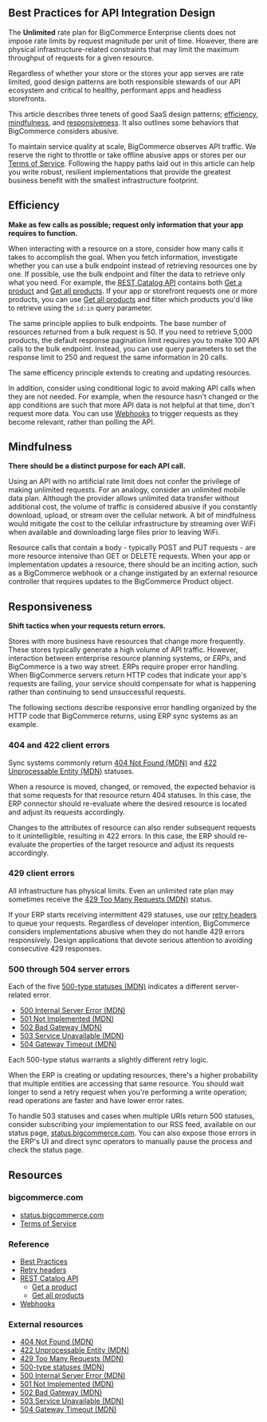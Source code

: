 ## Best Practices for API Integration Design

The **Unlimited** rate plan for BigCommerce Enterprise clients does not impose rate limits by request magnitude per unit of time. However, there are physical infrastructure-related constraints that may limit the maximum throughput of requests for a given resource. 

Regardless of whether your store or the stores your app serves are rate limited, good design patterns are both responsible stewards of our API ecosystem and critical to healthy, performant apps and headless storefronts. 

This article describes three tenets of good SaaS design patterns; [efficiency](#efficiency), [mindfulness](#mindfulness), and [responsiveness](#responsiveness). It also outlines some behaviors that BigCommerce considers abusive. 

To maintain service quality at scale, BigCommerce observes API traffic. We reserve the right to throttle or take offline abusive apps or stores per our [Terms of Service](https://www.bigcommerce.com/terms/api-terms/). Following the happy paths laid out in this article can help you write robust, resilient implementations that provide the greatest business benefit with the smallest infrastructure footprint. 

## Efficiency

**Make as few calls as possible; request only information that your app requires to function.**

When interacting with a resource on a store, consider how many calls it takes to accomplish the goal. When you fetch information, investigate whether you can use a bulk endpoint instead of retrieving resources one by one. If possible, use the bulk endpoint and filter the data to retrieve only what you need. For example, the [REST Catalog API](/docs/rest-catalog/products) contains both [Get a product](/docs/rest-catalog/products#get-a-product) and [Get all products](/docs/rest-content/pages#get-pages). If your app or storefront requests one or more products, you can use [Get all products](/docs/rest-content/pages#get-pages) and filter which products you'd like to retrieve using the `id:in` query parameter.

The same principle applies to bulk endpoints. The base number of resources returned from a bulk request is 50. If you need to retrieve 5,000 products, the default response pagination limit requires you to make 100 API calls to the bulk endpoint. Instead, you can use query parameters to set the response limit to 250 and request the same information in 20 calls.

The same efficency principle extends to creating and updating resources.

In addition, consider using conditional logic to avoid making API calls when they are not needed. For example, when the resource hasn't changed or the app conditions are such that more API data is not helpful at that time, don't request more data. You can use [Webhooks](/docs/webhooks) to trigger requests as they become relevant, rather than polling the API.

## Mindfulness

**There should be a distinct purpose for each API call.** 

Using an API with no artificial rate limit does not confer the privilege of making unlimited requests. For an analogy, consider an unlimited mobile data plan. Although the provider allows unlimited data transfer without additional cost, the volume of traffic is considered abusive if you constantly download, upload, or stream over the cellular network. A bit of mindfulness would mitigate the cost to the cellular infrastructure by streaming over WiFi when available and downloading large files prior to leaving WiFi.

Resource calls that contain a body - typically POST and PUT requests - are more resource intensive than GET or DELETE requests. When your app or implementation updates a resource, there should be an inciting action, such as a BigCommerce webhook or a change instigated by an external resource controller that requires updates to the BigCommerce Product object.

## Responsiveness

**Shift tactics when your requests return errors.**

Stores with more business have resources that change more frequently. These stores typically generate a high volume of API traffic. However, interaction between enterprise resource planning systems, or _ERPs_, and BigCommerce is a two way street. ERPs require proper error handling. When BigCommerce servers return HTTP codes that indicate your app's requests are failing, your service should compensate for what is happening rather than continuing to send unsuccessful requests. 

The following sections describe responsive error handling organized by the HTTP code that BigCommerce returns, using ERP sync systems as an example.

### 404 and 422 client errors

Sync systems commonly return [404 Not Found (MDN)](https://developer.mozilla.org/en-US/docs/Web/HTTP/Status/404) and [422 Unprocessable Entity (MDN)](https://developer.mozilla.org/en-US/docs/Web/HTTP/Status/422) statuses. 

When a resource is moved, changed, or removed, the expected behavior is that some requests for that resource return 404 statuses. In this case, the ERP connector should re-evaluate where the desired resource is located and adjust its requests accordingly. 

Changes to the attributes of resource can also render subsequent requests to it unintelligible, resulting in 422 errors. In this case, the ERP should re-evaluate the properties of the target resource and adjust its requests accordingly.

### 429 client errors

All infrastructure has physical limits. Even an unlimited rate plan may sometimes receive the [429 Too Many Requests (MDN)](https://developer.mozilla.org/en-US/docs/Web/HTTP/Status/429) status. 

If your ERP starts receiving intermittent 429 statuses, use our [retry headers](/api-docs/getting-started/about-our-api#bigcommerce-specific-response-headers) to queue your requests. Regardless of developer intention, BigCommerce considers implementations abusive when they do not handle 429 errors responsively. Design applications that devote serious attention to avoiding consecutive 429 responses.

### 500 through 504 server errors

Each of the five [500-type statuses (MDN)](https://developer.mozilla.org/en-US/docs/Web/HTTP/Status#server_error_responses) indicates a different server-related error. 

* [500 Internal Server Error (MDN)](https://developer.mozilla.org/en-US/docs/Web/HTTP/Status/500)
* [501 Not Implemented (MDN)](https://developer.mozilla.org/en-US/docs/Web/HTTP/Status/501)
* [502 Bad Gateway (MDN)](https://developer.mozilla.org/en-US/docs/Web/HTTP/Status/502)
* [503 Service Unavailable (MDN)](https://developer.mozilla.org/en-US/docs/Web/HTTP/Status/503)
* [504 Gateway Timeout (MDN)](https://developer.mozilla.org/en-US/docs/Web/HTTP/Status/504)

Each 500-type status warrants a slightly different retry logic.

When the ERP is creating or updating resources, there's a higher probability that multiple entities are accessing that same resource. You should wait longer to send a retry request when you're performing a write operation; read operations are faster and have lower error rates.

To handle 503 statuses and cases when multiple URIs return 500 statuses, consider subscribing your implementation to our RSS feed, available on our status page, [status.bigcommerce.com](https://status.bigcommerce.com). You can also expose those errors in the ERP's UI and direct sync operators to manually pause the process and check the status page.

## Resources

### bigcommerce.com

* [status.bigcommerce.com](https://status.bigcommerce.com)
* [Terms of Service](https://www.bigcommerce.com/terms/api-terms/)

### Reference

* [Best Practices](/docs/start/best-practices)
* [Retry headers](/api-docs/getting-started/about-our-api#bigcommerce-specific-response-headers)
* [REST Catalog API](/docs/rest-catalog/products)
  * [Get a product](/docs/rest-catalog/products#get-a-product)
  * [Get all products](/docs/rest-content/pages#get-pages)
* [Webhooks](/docs/webhooks/overview)

### External resources

* [404 Not Found (MDN)](https://developer.mozilla.org/en-US/docs/Web/HTTP/Status/404)
* [422 Unprocessable Entity (MDN)](https://developer.mozilla.org/en-US/docs/Web/HTTP/Status/422)
* [429 Too Many Requests (MDN)](https://developer.mozilla.org/en-US/docs/Web/HTTP/Status/429)
* [500-type statuses (MDN)](https://developer.mozilla.org/en-US/docs/Web/HTTP/Status#server_error_responses)
* [500 Internal Server Error (MDN)](https://developer.mozilla.org/en-US/docs/Web/HTTP/Status/500)
* [501 Not Implemented (MDN)](https://developer.mozilla.org/en-US/docs/Web/HTTP/Status/501)
* [502 Bad Gateway (MDN)](https://developer.mozilla.org/en-US/docs/Web/HTTP/Status/502)
* [503 Service Unavailable (MDN)](https://developer.mozilla.org/en-US/docs/Web/HTTP/Status/503)
* [504 Gateway Timeout (MDN)](https://developer.mozilla.org/en-US/docs/Web/HTTP/Status/504)
